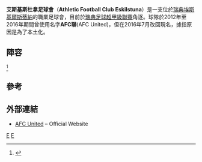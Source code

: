 {{infobox football club
| clubname   = 艾斯基斯杜拿
| image      = 
| caption    = 
| fullname   = Athletic Football Club Eskilstuna
| nickname   = 
| founded    = {{Start date and years ago|2004|12|10|df=y}}
| ground     = [[埃斯基爾斯蒂納|埃斯基爾斯蒂納]]，[[Tunavallen|Tunavallen]]
| capacity   = 7,800
| chairman   = Alex Ryssholm
| manager    = [[Pelle_Olsson|Pelle Olsson]]
| league     = [[瑞典足球超甲級聯賽|瑞典足球超甲級聯賽]]
| season     = 2021
| position   = 瑞超甲，第 9 位
| pattern_la1 = 
| pattern_b1  = 
| pattern_ra1 = 
| pattern_so1 =
| leftarm1    = FF9900
| body1       = FF9900
| rightarm1   = FF9900
| shorts1     = FF9900
| socks1      = FF9900
|pattern_la2=|pattern_b2=|pattern_ra2=|leftarm2=A7C5E7|body2=A7C5E7|rightarm2=A7C5E7|shorts2=A7C5E7|socks2=A7C5E7
|}}

'''艾斯基斯杜拿足球會'''（'''Athletic Football Club Eskilstuna'''）是一支位於[[瑞典|瑞典]][[埃斯基爾斯蒂納|埃斯基爾斯蒂納]]的職業足球會，目前於[[瑞典足球超甲級聯賽|瑞典足球超甲級聯賽]]角逐。球隊於2012年至2016年期間曾使用名字'''AFC聯'''(AFC United)，但在2016年7月改回現名，據指原因是為了本土化。

== 陣容 ==
{{Updated|2017年1月13日}}<ref name="Truppen">{{cite web|url=https://afc-eskilstuna.myclub.se/menu/pages/13224|publisher=AFC Eskiltuna|language=sv|accessdate=14 April 2016|title=Spelartruppen|archive-url=https://web.archive.org/web/20170116191514/https://afc-eskilstuna.myclub.se/menu/pages/13224|archive-date=2017-01-16|dead-url=yes}}</ref>
{{Fs start}}
{{Fs player|no= 3|nat= ENG |pos=DF|name=[[謝尼·美亞迪|謝尼·美亞迪]]}}
{{Fs player|no= 6|nat= SWE |pos=DF|name=Michel Termanini}}
{{Fs player|no= 7|nat= SWE |pos=MF|name=Ferid Ali}}
{{Fs player|no= 8|nat= SWE |pos=MF|name=Haris Círak}}
{{Fs player|no= 9|nat= SWE |pos=FW|name=Saša Matić}}
{{Fs player|no=10|nat= SWE |pos=FW|name=Omar Eddahri}}
{{Fs player|no=11|nat= SWE |pos=FW|name=Rinor Nushi}}
{{Fs player|no=17|nat= SWE |pos=DF|name=Bun-Dawda Sowe}}
{{Fs player|no=19|nat= SLE |pos=FW|name=Mohamed Buya}}
{{Fs player|no=24|nat= SWE |pos=GK|name=Cem Alpek}}
{{Fs mid}}
{{Fs player|no=26|nat= SWE |pos=DF|name=Robert Åstedt}}
{{Fs player|no=27|nat= NED |pos=MF|name=Christoff Dias de Oliveira}}
{{Fs player|no=42|nat= GUI |pos=MF|name=Amadou Kalabane}}
{{Fs player|no=58|nat= ENG |pos=DF|name=[[Korede_Aiyegbusi|Korede Aiyegbusi]]}}
{{Fs player|no=70|nat= NGR |pos=FW|name=[[Chidi_Dauda_Omeje|Chidi Omeje]]}}
{{Fs player|no=—|nat= SWE |pos=DF|name=[[丹尼爾·比約恩奎斯特|丹尼爾·比約恩奎斯特]]}}
{{Fs player|no=—|nat= SWE |pos=DF|name=[[Gustav_Jarl|Gustav Jarl]]}}
{{Fs player|no=—|nat= KVX |pos=MF|name=[[Anel_Raskaj|Anel Raskaj]]}}
{{Fs player|no=—|nat= SWE |pos=FW|name=Aaron Zahui Bazoukou}}
{{Fs end}}

== 參考 ==
{{Reflist}}

== 外部連結 ==
* [https://web.archive.org/web/20141221032736/http://www.afcunited.se/ AFC United] – Official Website

{{瑞典足球超級聯賽}}

[[Category:2007年建立的足球俱樂部|E]]
[[Category:瑞典足球俱樂部|E]]
